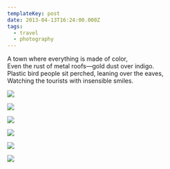 ```yaml
---
templateKey: post
date: 2013-04-13T16:24:00.000Z
tags:
  - travel
  - photography
---
```

A town where everything is made of color,<br/>
Even the rust of metal roofs—gold dust over indigo.<br/>
Plastic bird people sit perched, leaning over the eaves,<br/>
Watching the tourists with insensible smiles.

![](../../assets/photos/20130413-IMG_4689.jpg)

![](../../assets/photos/20130413-IMG_4654.jpg)

![](../../assets/photos/20130413-IMG_4662.jpg)

![](../../assets/photos/20130413-IMG_4771.jpg)

![](../../assets/photos/20130413-IMG_4777.jpg)

![](../../assets/photos/20130413-IMG_4694.jpg)